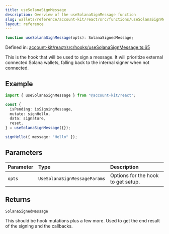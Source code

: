 ```yaml
---
title: useSolanaSignMessage
description: Overview of the useSolanaSignMessage function
slug: wallets/reference/account-kit/react/src/functions/useSolanaSignMessage
layout: reference
---
```


```ts
function useSolanaSignMessage(opts): SolanaSignedMessage;
```

Defined in: [account-kit/react/src/hooks/useSolanaSignMessage.ts:65](https://github.com/alchemyplatform/aa-sdk/blob/923a52171f7246172caf350853843e6680197da9/account-kit/react/src/hooks/useSolanaSignMessage.ts#L65)

This is the hook that will be used to sign a message. It will prioritize external
connected Solana wallets, falling back to the internal signer when not connected.

## Example

```ts twoslash
import { useSolanaSignMessage } from "@account-kit/react";

const {
  isPending: isSigningMessage,
  mutate: signHello,
  data: signature,
  reset,
} = useSolanaSignMessage({});

signHello({ message: "Hello" });
```

## Parameters

| Parameter | Type                         | Description                        |
| :-------- | :--------------------------- | :--------------------------------- |
| `opts`    | `UseSolanaSignMessageParams` | Options for the hook to get setup. |

## Returns

`SolanaSignedMessage`

This should be hook mutations plus a few more. Used to get the end result of the signing and the callbacks.
